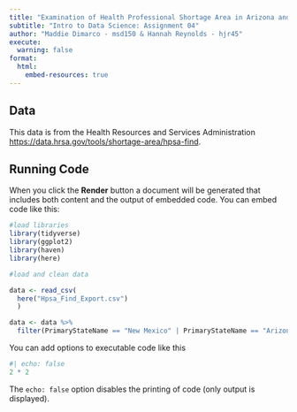 ```yaml
---
title: "Examination of Health Professional Shortage Area in Arizona and New Mexico"
subtitle: "Intro to Data Science: Assignment 04"
author: "Maddie Dimarco - msd150 & Hannah Reynolds - hjr45"
execute: 
  warning: false
format:
  html:
    embed-resources: true
---
```


## Data

This data is from the Health Resources and Services Administration  <https://data.hrsa.gov/tools/shortage-area/hpsa-find>.

## Running Code

When you click the **Render** button a document will be generated that includes both content and the output of embedded code. You can embed code like this:

```r
#load libraries
library(tidyverse)
library(ggplot2)
library(haven)
library(here)

#load and clean data

data <- read_csv(
  here("Hpsa_Find_Export.csv")
  ) 

data <- data %>%
  filter(PrimaryStateName == "New Mexico" | PrimaryStateName == "Arizona")
```

You can add options to executable code like this

```r
#| echo: false
2 * 2
```

The `echo: false` option disables the printing of code (only output is displayed).
